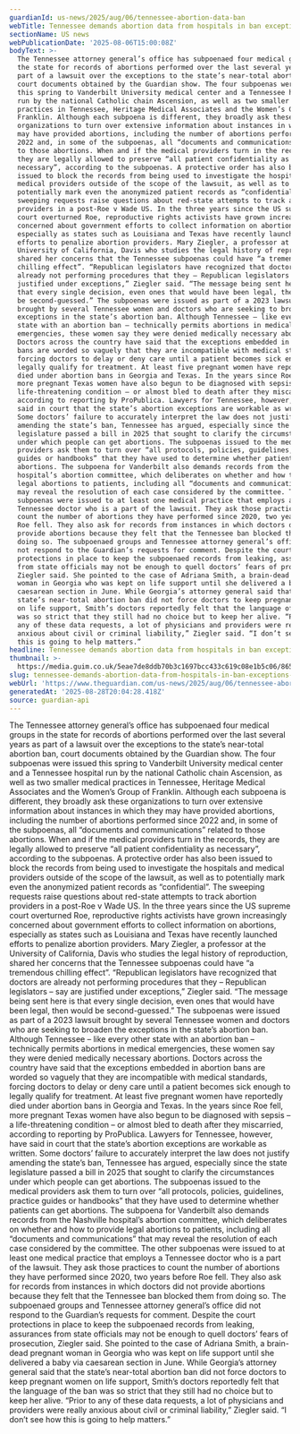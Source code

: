 ```yaml
---
guardianId: us-news/2025/aug/06/tennessee-abortion-data-ban
webTitle: Tennessee demands abortion data from hospitals in ban exceptions case
sectionName: US news
webPublicationDate: '2025-08-06T15:00:08Z'
bodyText: >-
  The Tennessee attorney general’s office has subpoenaed four medical groups in
  the state for records of abortions performed over the last several years as
  part of a lawsuit over the exceptions to the state’s near-total abortion ban,
  court documents obtained by the Guardian show. The four subpoenas were issued
  this spring to Vanderbilt University medical center and a Tennessee hospital
  run by the national Catholic chain Ascension, as well as two smaller medical
  practices in Tennessee, Heritage Medical Associates and the Women’s Group of
  Franklin. Although each subpoena is different, they broadly ask these
  organizations to turn over extensive information about instances in which they
  may have provided abortions, including the number of abortions performed since
  2022 and, in some of the subpoenas, all “documents and communications” related
  to those abortions. When and if the medical providers turn in the records,
  they are legally allowed to preserve “all patient confidentiality as
  necessary”, according to the subpoenas. A protective order has also been
  issued to block the records from being used to investigate the hospitals and
  medical providers outside of the scope of the lawsuit, as well as to
  potentially mark even the anonymized patient records as “confidential”. The
  sweeping requests raise questions about red-state attempts to track abortion
  providers in a post-Roe v Wade US. In the three years since the US supreme
  court overturned Roe, reproductive rights activists have grown increasingly
  concerned about government efforts to collect information on abortions,
  especially as states such as Louisiana and Texas have recently launched
  efforts to penalize abortion providers. Mary Ziegler, a professor at the
  University of California, Davis who studies the legal history of reproduction,
  shared her concerns that the Tennessee subpoenas could have “a tremendous
  chilling effect”. “Republican legislators have recognized that doctors are
  already not performing procedures that they – Republican legislators – say are
  justified under exceptions,” Ziegler said. “The message being sent here is
  that every single decision, even ones that would have been legal, then would
  be second-guessed.” The subpoenas were issued as part of a 2023 lawsuit
  brought by several Tennessee women and doctors who are seeking to broaden the
  exceptions in the state’s abortion ban. Although Tennessee – like every other
  state with an abortion ban – technically permits abortions in medical
  emergencies, these women say they were denied medically necessary abortions.
  Doctors across the country have said that the exceptions embedded in abortion
  bans are worded so vaguely that they are incompatible with medical standards,
  forcing doctors to delay or deny care until a patient becomes sick enough to
  legally qualify for treatment. At least five pregnant women have reportedly
  died under abortion bans in Georgia and Texas. In the years since Roe fell,
  more pregnant Texas women have also begun to be diagnosed with sepsis – a
  life-threatening condition – or almost bled to death after they miscarried,
  according to reporting by ProPublica. Lawyers for Tennessee, however, have
  said in court that the state’s abortion exceptions are workable as written.
  Some doctors’ failure to accurately interpret the law does not justify
  amending the state’s ban, Tennessee has argued, especially since the state
  legislature passed a bill in 2025 that sought to clarify the circumstances
  under which people can get abortions. The subpoenas issued to the medical
  providers ask them to turn over “all protocols, policies, guidelines, practice
  guides or handbooks” that they have used to determine whether patients can get
  abortions. The subpoena for Vanderbilt also demands records from the Nashville
  hospital’s abortion committee, which deliberates on whether and how to provide
  legal abortions to patients, including all “documents and communications” that
  may reveal the resolution of each case considered by the committee. The other
  subpoenas were issued to at least one medical practice that employs a
  Tennessee doctor who is a part of the lawsuit. They ask those practices to
  count the number of abortions they have performed since 2020, two years before
  Roe fell. They also ask for records from instances in which doctors did not
  provide abortions because they felt that the Tennessee ban blocked them from
  doing so. The subpoenaed groups and Tennessee attorney general’s office did
  not respond to the Guardian’s requests for comment. Despite the court
  protections in place to keep the subpoenaed records from leaking, assurances
  from state officials may not be enough to quell doctors’ fears of prosecution,
  Ziegler said. She pointed to the case of Adriana Smith, a brain-dead pregnant
  woman in Georgia who was kept on life support until she delivered a baby via
  caesarean section in June. While Georgia’s attorney general said that the
  state’s near-total abortion ban did not force doctors to keep pregnant women
  on life support, Smith’s doctors reportedly felt that the language of the ban
  was so strict that they still had no choice but to keep her alive. “Prior to
  any of these data requests, a lot of physicians and providers were really
  anxious about civil or criminal liability,” Ziegler said. “I don’t see how
  this is going to help matters.”
headline: Tennessee demands abortion data from hospitals in ban exceptions case
thumbnail: >-
  https://media.guim.co.uk/5eae7de8ddb70b3c1697bcc433c619c08e1b5c06/865_0_6629_5304/500.jpg
slug: tennessee-demands-abortion-data-from-hospitals-in-ban-exceptions-case
webUrl: 'https://www.theguardian.com/us-news/2025/aug/06/tennessee-abortion-data-ban'
generatedAt: '2025-08-28T20:04:28.418Z'
source: guardian-api
---
```

The Tennessee attorney general’s office has subpoenaed four medical groups in the state for records of abortions performed over the last several years as part of a lawsuit over the exceptions to the state’s near-total abortion ban, court documents obtained by the Guardian show. The four subpoenas were issued this spring to Vanderbilt University medical center and a Tennessee hospital run by the national Catholic chain Ascension, as well as two smaller medical practices in Tennessee, Heritage Medical Associates and the Women’s Group of Franklin. Although each subpoena is different, they broadly ask these organizations to turn over extensive information about instances in which they may have provided abortions, including the number of abortions performed since 2022 and, in some of the subpoenas, all “documents and communications” related to those abortions. When and if the medical providers turn in the records, they are legally allowed to preserve “all patient confidentiality as necessary”, according to the subpoenas. A protective order has also been issued to block the records from being used to investigate the hospitals and medical providers outside of the scope of the lawsuit, as well as to potentially mark even the anonymized patient records as “confidential”. The sweeping requests raise questions about red-state attempts to track abortion providers in a post-Roe v Wade US. In the three years since the US supreme court overturned Roe, reproductive rights activists have grown increasingly concerned about government efforts to collect information on abortions, especially as states such as Louisiana and Texas have recently launched efforts to penalize abortion providers. Mary Ziegler, a professor at the University of California, Davis who studies the legal history of reproduction, shared her concerns that the Tennessee subpoenas could have “a tremendous chilling effect”. “Republican legislators have recognized that doctors are already not performing procedures that they – Republican legislators – say are justified under exceptions,” Ziegler said. “The message being sent here is that every single decision, even ones that would have been legal, then would be second-guessed.” The subpoenas were issued as part of a 2023 lawsuit brought by several Tennessee women and doctors who are seeking to broaden the exceptions in the state’s abortion ban. Although Tennessee – like every other state with an abortion ban – technically permits abortions in medical emergencies, these women say they were denied medically necessary abortions. Doctors across the country have said that the exceptions embedded in abortion bans are worded so vaguely that they are incompatible with medical standards, forcing doctors to delay or deny care until a patient becomes sick enough to legally qualify for treatment. At least five pregnant women have reportedly died under abortion bans in Georgia and Texas. In the years since Roe fell, more pregnant Texas women have also begun to be diagnosed with sepsis – a life-threatening condition – or almost bled to death after they miscarried, according to reporting by ProPublica. Lawyers for Tennessee, however, have said in court that the state’s abortion exceptions are workable as written. Some doctors’ failure to accurately interpret the law does not justify amending the state’s ban, Tennessee has argued, especially since the state legislature passed a bill in 2025 that sought to clarify the circumstances under which people can get abortions. The subpoenas issued to the medical providers ask them to turn over “all protocols, policies, guidelines, practice guides or handbooks” that they have used to determine whether patients can get abortions. The subpoena for Vanderbilt also demands records from the Nashville hospital’s abortion committee, which deliberates on whether and how to provide legal abortions to patients, including all “documents and communications” that may reveal the resolution of each case considered by the committee. The other subpoenas were issued to at least one medical practice that employs a Tennessee doctor who is a part of the lawsuit. They ask those practices to count the number of abortions they have performed since 2020, two years before Roe fell. They also ask for records from instances in which doctors did not provide abortions because they felt that the Tennessee ban blocked them from doing so. The subpoenaed groups and Tennessee attorney general’s office did not respond to the Guardian’s requests for comment. Despite the court protections in place to keep the subpoenaed records from leaking, assurances from state officials may not be enough to quell doctors’ fears of prosecution, Ziegler said. She pointed to the case of Adriana Smith, a brain-dead pregnant woman in Georgia who was kept on life support until she delivered a baby via caesarean section in June. While Georgia’s attorney general said that the state’s near-total abortion ban did not force doctors to keep pregnant women on life support, Smith’s doctors reportedly felt that the language of the ban was so strict that they still had no choice but to keep her alive. “Prior to any of these data requests, a lot of physicians and providers were really anxious about civil or criminal liability,” Ziegler said. “I don’t see how this is going to help matters.”
